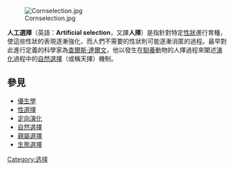 {{expand language|1=en|page=|time=2019-06-11T21:54:46+00:00}}
[[File:Cornselection.jpg|thumb]]

'''人工選擇'''（英語：'''Artificial selection'''，又譯'''人擇'''）是指針對特定[[性狀|性狀]]進行育種，使這些性狀的表現逐漸強化，而人們不需要的性狀則可能逐漸消匿的過程。最早對此進行定義的科學家為[[查爾斯·達爾文|查爾斯·達爾文]]，他以發生在[[馴養|馴養]]動物的人擇過程來闡述[[演化|演化]]過程中的[[自然選擇|自然選擇]]（或稱天擇）機制。

== 參見 ==
{{Portal|生物技術}}
* [[優生學|優生學]]
* [[性選擇|性選擇]]
* [[定向演化|定向演化]]
* [[自然選擇|自然選擇]]
* [[親屬選擇|親屬選擇]]
* [[生態選擇|生態選擇]]
{{biotech-stub}}
{{生物技术}}

[[Category:选择|Category:选择]]